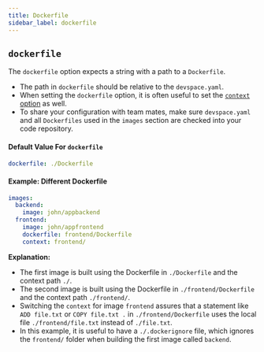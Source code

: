 ```yaml
---
title: Dockerfile
sidebar_label: dockerfile
---
```



## `dockerfile`
The `dockerfile` option expects a string with a path to a `Dockerfile`.
- The path in `dockerfile` should be relative to the `devspace.yaml`.
- When setting the `dockerfile` option, it is often useful to set the [`context` option](#context) as well.
- To share your configuration with team mates, make sure `devspace.yaml` and all `Dockerfiles` used in the `images` section are checked into your code repository.

#### Default Value For `dockerfile`
```yaml
dockerfile: ./Dockerfile
```

#### Example: Different Dockerfile
```yaml
images:
  backend:
    image: john/appbackend
  frontend:
    image: john/appfrontend
    dockerfile: frontend/Dockerfile
    context: frontend/
```
**Explanation:**
- The first image is built using the Dockerfile in `./Dockerfile` and the context path `./`.
- The second image is built using the Dockerfile in `./frontend/Dockerfile` and the context path `./frontend/`.
- Switching the `context` for image `frontend` assures that a statement like `ADD file.txt` or  `COPY file.txt .` in `./frontend/Dockerfile` uses the local file `./frontend/file.txt` instead of `./file.txt`.
- In this example, it is useful to have a `./.dockerignore` file, which ignores the `frontend/` folder when building the first image called `backend`.
